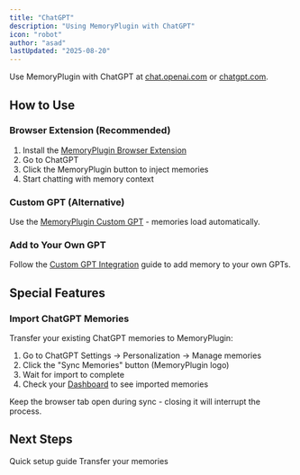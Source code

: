 ```yaml
---
title: "ChatGPT"
description: "Using MemoryPlugin with ChatGPT"
icon: "robot"
author: "asad"
lastUpdated: "2025-08-20"
---
```



<ArticleInfo author="asad" lastUpdated="2025-08-20" />

Use MemoryPlugin with ChatGPT at [chat.openai.com](https://chat.openai.com) or [chatgpt.com](https://chatgpt.com).

## How to Use

### Browser Extension (Recommended)
1. Install the [MemoryPlugin Browser Extension](/integrations/browser-extension)
2. Go to ChatGPT
3. Click the MemoryPlugin button to inject memories
4. Start chatting with memory context

### Custom GPT (Alternative)
Use the [MemoryPlugin Custom GPT](https://chatgpt.com/g/g-pPRwrR7LI-memoryplugin) - memories load automatically.

### Add to Your Own GPT
Follow the [Custom GPT Integration](/integrations/custom-gpt-integration) guide to add memory to your own GPTs.

## Special Features

### Import ChatGPT Memories
Transfer your existing ChatGPT memories to MemoryPlugin:
1. Go to ChatGPT Settings → Personalization → Manage memories
2. Click the "Sync Memories" button (MemoryPlugin logo)
3. Wait for import to complete
4. Check your [Dashboard](https://memoryplugin.com/dashboard) to see imported memories

<Info>
Keep the browser tab open during sync - closing it will interrupt the process.
</Info>

## Next Steps

<CardGroup cols={2}>
  <Card
    title="Browser Extension Setup"
    icon="browser"
    href="/integrations/browser-extension"
  >
    Quick setup guide
  </Card>
  <Card
    title="Import ChatGPT Memories"
    icon="download"
    href="/features/chatgpt-memory-import"
  >
    Transfer your memories
  </Card>
</CardGroup>